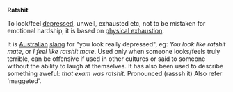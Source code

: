 '''Ratshit''' 

To look/feel [[depression|depressed]], unwell, exhausted etc, not to be mistaken for emotional hardship, it is based on [[physical exhaustion]].

It is [[Australian]] [[slang]] for "you look really depressed", eg: ''You look like ratshit mate'', or ''I feel like ratshit mate''. Used only when someone looks/feels truly terrible, can be offensive if used in other cultures or said to someone without the ability to laugh at themselves. It has also been used to describe something aweful: ''that exam was ratshit''. Pronounced (rasssh it) Also refer 'maggeted'.